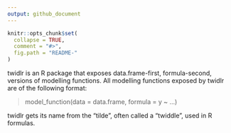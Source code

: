 ```yaml
---
output: github_document
---
```


<!-- README.md is generated from README.Rmd. Please edit that file -->

```r
knitr::opts_chunk$set(
  collapse = TRUE,
  comment = "#>",
  fig.path = "README-"
)
```

twidlr is an R package that exposes data.frame-first, formula-second, versions of modelling functions. All modelling functions exposed by twidlr are of the following format:

> model_function(data = data.frame, formula = y ~ ...)

twidlr gets its name from the "tilde", often called a "twiddle", used in R formulas.
